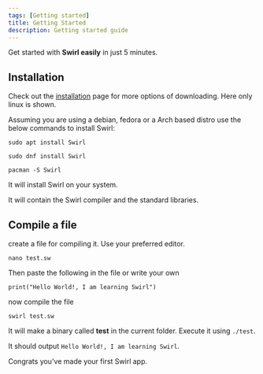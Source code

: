 ```yaml
---
tags: [Getting started]
title: Getting Started
description: Getting started guide
---
```


Get started with **Swirl easily** in just 5 minutes.

## Installation

Check out the [installation](installation) page for more options of downloading. Here only linux is shown.

Assuming you are using a debian, fedora or a Arch based distro use the below commands to install Swirl:

<Tabs>
<TabItem value="debian" label="Debian">

```shell
sudo apt install Swirl
```

</TabItem>
<TabItem value="fedora" label="Fedora">

```shell
sudo dnf install Swirl
```

</TabItem>
<TabItem value="arch" label="Arch">

```shell
pacman -S Swirl
```

</TabItem>
</Tabs>


It will install Swirl on your system.

It will contain the Swirl compiler and the standard libraries.

## Compile a file

create a file for compiling it. Use your preferred editor.

```shell
nano test.sw
```

Then paste the following in the file or write your own

```sw title="test.sw"
print("Hello World!, I am learning Swirl")
```

now compile the file

```shell
swirl test.sw
```

It will make a binary called **test** in the current folder. Execute it using `./test`.

It should output `Hello World!, I am learning Swirl`.

Congrats you've made your first Swirl app.
